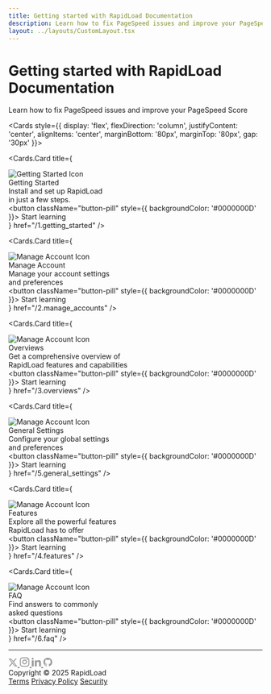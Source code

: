 ```yaml
---
title: Getting started with RapidLoad Documentation
description: Learn how to fix PageSpeed issues and improve your PageSpeed Score
layout: ../layouts/CustomLayout.tsx
---
```



<style jsx global>{`
  
  @import url('https://fonts.googleapis.com/css2?family=Manrope:wght@200..800&display=swap');
  
  body {
    width: 100% !important;
    margin: 0 !important;
    padding: 0 !important;
  }

  .hero-section {
    background-image: url('/images/homepage/herobg.png');
    background-size: cover;
    background-position: center;
    display: flex;
    justify-content: center;
    align-items: center;
    min-height: 50vh;
    position: relative;
    margin-bottom: 40px;
    padding: 40px 0;
    overflow: hidden;
  }

  .hero-description-2 {
    color: #fff;
    font-family: 'Manrope';
    font-size: 16px;
    font-weight: 400;
    line-height: 1.5;
  }

  .nextra-cards .nextra-card {
    width: 350px !important;
    height: 310px !important;
    padding: 15px !important;
    border: none !important;
    border-radius: 28px !important;
    padding-right: 10px !important;
    display: flex !important;
    flex-direction: column !important;
    justify-content: center !important;
    align-items: left !important;
  }

  .nextra-card .button-pill {
    font-family: 'Manrope' !important;
    margin-top: 20px !important;
    border: none !important;
    border-radius: 10px !important;
    padding: 10px 20px !important;
    font-size: 16px !important;
    font-weight: bold !important;
    cursor: pointer !important;
    border: 0.5px solid #00000033 !important;
  }

  .card-description {
    font-size: 16px !important;
    color: #000 !important;
    margin-top: 10px !important;
    font-family: 'Manrope' !important;
    font-weight: 400 !important;
    line-height: 1.5 !important;
  }

  .card-title {
    font-size: 26px !important;
    font-weight: bold !important;
    color: black !important;
    font-family: 'Cal Sans' !important;
  }

  .card-img{
    width: 50px !important;
    height: 50px !important;
    margin-right: 10px !important;
    box-shadow: none;
    border-radius: unset;
    margin-bottom: 10px;
  }

  .nextra-cards .nextra-card[href="/1.getting_started"] {
    background-color: #FDFCDC !important;
  }

  .nextra-cards .nextra-card[href="/2.manage_accounts"] {
    background-color: #FED9B7 !important;
  }
  .nextra-cards .nextra-card[href="/3.overviews"] {
    background-color: #D8F3DC !important;
  }
  .nextra-cards .nextra-card[href="/4.features"] {
    background-color: #F7E1D7 !important;
  }
  .nextra-cards .nextra-card[href="/6.faq"] {
    background-color: #F7D6E0 !important;
  }
  .nextra-cards .nextra-card[href="/5.general_settings"] {
    background-color: #DDDDFF !important;
  }
  
  .custom-search,
  .nextra-search {
    display: none;
  }

  .footer {
    font-family: 'Manrope';
    color: #000;
    display: flex;
    flex-direction: row;
    justify-content: space-between;
    align-items: center;
    padding: 20px 0px;
    text-align: center;
  }

  @media (max-width: 600px) {
    .nextra-cards .nextra-card {
      flex: 0 0 90%; // 1 card per row on small screens
    }

    .hero-section h1{
    font-size: 30px !important;
    line-height: 1.2 !important;
    }
    
    .hero-description-2{
    line-height:1.2 !important;
    }

    .footer {
      flex-direction: column; // Stack items vertically on small screens
      align-items: center; // Center align items
      width: 100%; // Full width on small screens
    }
    
    .footer div {
      margin: 10px 0; // Add margin for spacing
    }
  }
  
  @media (min-width: 601px) and (max-width: 900px) {
    .nextra-cards .nextra-card {
      flex: 0 0 48%; // 2 cards per row on medium screens
    }
  }
  
  @media (min-width: 901px) {
    .nextra-cards .nextra-card {
      flex: 0 0 30%; // 3 cards per row on large screens
    }
  }

`}</style>

<div className="hero-section" style={{ width: '100%', margin: '0', padding: '0', position: 'relative' }}>
  <div style={{ 
    position: 'absolute',
    top: '50%',
    left: '50%',
    transform: 'translate(-50%, -50%)',
    zIndex: 1,
    width: '100%'
  }}>
    <div style={{ textAlign: 'center' }}>
      <h1 style={{ 
        fontSize: '40px',
        fontWeight: 'bold',
        marginBottom: '1rem',
        color: 'white',
        fontFamily: 'Cal Sans'
      }}>Getting started with RapidLoad Documentation</h1>
      <p className="hero-description-2">Learn how to fix PageSpeed issues and improve your PageSpeed Score</p>
    </div>
  </div>
</div>

<Cards style={{ display: 'flex', flexDirection: 'column', justifyContent: 'center', alignItems: 'center', marginBottom: '80px', marginTop: '80px', gap: '30px' }}>
  
  <div style={{ display: 'flex', flexDirection: 'row', justifyContent: 'center', alignItems: 'center', gap: '30px', flexWrap: 'wrap' }}>
  
  <Cards.Card
    title={
      <div>
         <img src="/images/homepage/get-start-icon.png" alt="Getting Started Icon" className="card-img" />
         <div className="card-title">
          Getting Started
        </div>
        <div className="card-description">
          Install and set up RapidLoad  <br/>
          in just a few steps.
        </div>
        <button className="button-pill" style={{ backgroundColor: '#0000000D' }}>
          Start learning
        </button>
      </div>
    }
    href="/1.getting_started"
  />

  <Cards.Card
    title={
      <div>
         <img src="/images/homepage/manage-account.png" alt="Manage Account Icon" className="card-img" />
         <div className="card-title">
          Manage Account
        </div>
        <div className="card-description">
          Manage your account settings<br />
          and preferences
        </div>
        <button className="button-pill" style={{ backgroundColor: '#0000000D' }}>
          Start learning
        </button>
      </div>
    }
    href="/2.manage_accounts"
  />

  <Cards.Card
    title={
      <div>
         <img src="/images/homepage/overview.png" alt="Manage Account Icon" className="card-img" />
         <div className="card-title">
          Overviews
        </div>
        <div className="card-description">
          Get a comprehensive overview of <br />
          RapidLoad features and capabilities
        </div>
        <button className="button-pill" style={{ backgroundColor: '#0000000D' }}>
          Start learning
        </button>
      </div>
    }
    href="/3.overviews"
  />
  </div>

  <div style={{ display: 'flex', flexDirection: 'row', justifyContent: 'center', alignItems: 'center', gap: '30px', flexWrap: 'wrap' }}>
  
  <Cards.Card
    title={
       <div>
         <img src="/images/homepage/gen-settings.png" alt="Manage Account Icon" className="card-img" />
         <div className="card-title">
          General Settings
        </div>
        <div className="card-description">
         Configure your global settings <br />
         and preferences
        </div>
        <button className="button-pill" style={{ backgroundColor: '#0000000D' }}>
          Start learning
        </button>
      </div>
    }
    href="/5.general_settings"
  />

  <Cards.Card
    title={
       <div>
         <img src="/images/homepage/features.png" alt="Manage Account Icon" className="card-img" />
         <div className="card-title">
          Features
        </div>
        <div className="card-description">
         Explore all the powerful features<br />
         RapidLoad has to offer
        </div>
        <button className="button-pill" style={{ backgroundColor: '#0000000D' }}>
          Start learning
        </button>
      </div>
    }
    href="/4.features"
  />

  <Cards.Card
    title={
       <div>
         <img src="/images/homepage/faq.png" alt="Manage Account Icon" className="card-img" />
         <div className="card-title">
          FAQ
        </div>
        <div className="card-description">
         Find answers to commonly <br />
         asked questions
        </div>
        <button className="button-pill" style={{ backgroundColor: '#0000000D' }}>
          Start learning
        </button>
      </div>
    }
    href="/6.faq"
  />
  </div>
</Cards>

<hr style={{ width: '75%', border: '1px solid #DEDEDE', margin: '20px auto' }} />

<div className="footer" style={{ width:'75%', margin: '0 auto' }}>
  <div style={{ display: 'flex', flexDirection: 'row', justifyContent: 'center', alignItems: 'center' }}>
    <a href="#" style={{ color: '#fff', margin: '0 10px' }}>
    <svg width="18" height="17" viewBox="0 0 18 17" fill="none" xmlns="http://www.w3.org/2000/svg">
      <path d="M13.8836 0.791809H16.5875L10.6815 7.32613L17.6299 16.218H12.19L7.92906 10.8241L3.05328 16.218H0.348191L6.66521 9.22833L0 0.791809H5.57877L9.4298 5.72074L13.8836 0.791809ZM12.936 14.652H14.4345L4.76338 2.27591H3.15686L12.936 14.652Z" fill="#08090A" fill-opacity="0.4"/>
    </svg>
    </a>
    <a href="#" style={{ color: '#fff', margin: '0 10px' }}>
    <svg width="20" height="19" viewBox="0 0 20 19" fill="none" xmlns="http://www.w3.org/2000/svg">
      <path d="M6.0621 0.138977H13.9295C16.9265 0.138977 19.3617 2.57411 19.3617 5.5712V13.4385C19.3617 14.8793 18.7893 16.261 17.7706 17.2797C16.7519 18.2984 15.3702 18.8708 13.9295 18.8708H6.0621C3.06502 18.8708 0.629883 16.4356 0.629883 13.4385V5.5712C0.629883 4.13048 1.2022 2.74878 2.22094 1.73004C3.23968 0.711299 4.62139 0.138977 6.0621 0.138977ZM5.87478 2.01216C4.98055 2.01216 4.12294 2.36739 3.49062 2.99971C2.8583 3.63203 2.50306 4.48964 2.50306 5.38388V13.6259C2.50306 15.4897 4.01097 16.9976 5.87478 16.9976H14.1168C15.011 16.9976 15.8686 16.6424 16.5009 16.01C17.1333 15.3777 17.4885 14.5201 17.4885 13.6259V5.38388C17.4885 3.52006 15.9806 2.01216 14.1168 2.01216H5.87478ZM14.9129 3.41704C15.2234 3.41704 15.5212 3.54039 15.7407 3.75994C15.9603 3.9795 16.0836 4.27728 16.0836 4.58778C16.0836 4.89828 15.9603 5.19606 15.7407 5.41561C15.5212 5.63517 15.2234 5.75851 14.9129 5.75851C14.6024 5.75851 14.3046 5.63517 14.085 5.41561C13.8655 5.19606 13.7421 4.89828 13.7421 4.58778C13.7421 4.27728 13.8655 3.9795 14.085 3.75994C14.3046 3.54039 14.6024 3.41704 14.9129 3.41704ZM9.99578 4.82192C11.2378 4.82192 12.4289 5.3153 13.3071 6.19353C14.1853 7.07175 14.6787 8.26288 14.6787 9.50487C14.6787 10.7469 14.1853 11.938 13.3071 12.8162C12.4289 13.6944 11.2378 14.1878 9.99578 14.1878C8.75378 14.1878 7.56266 13.6944 6.68443 12.8162C5.80621 11.938 5.31283 10.7469 5.31283 9.50487C5.31283 8.26288 5.80621 7.07175 6.68443 6.19353C7.56266 5.3153 8.75378 4.82192 9.99578 4.82192ZM9.99578 6.6951C9.25058 6.6951 8.5359 6.99113 8.00897 7.51806C7.48204 8.045 7.18601 8.75967 7.18601 9.50487C7.18601 10.2501 7.48204 10.9647 8.00897 11.4917C8.5359 12.0186 9.25058 12.3146 9.99578 12.3146C10.741 12.3146 11.4556 12.0186 11.9826 11.4917C12.5095 10.9647 12.8055 10.2501 12.8055 9.50487C12.8055 8.75967 12.5095 8.045 11.9826 7.51806C11.4556 6.99113 10.741 6.6951 9.99578 6.6951Z" fill="#08090A" fill-opacity="0.4"/>
    </svg>
    </a>
    <a href="#" style={{ color: '#fff', margin: '0 10px' }}><svg width="19" height="19" viewBox="0 0 19 19" fill="none" xmlns="http://www.w3.org/2000/svg">
<path d="M4.01538 2.79368C4.01513 3.30223 3.81286 3.78985 3.45309 4.14927C3.09331 4.50868 2.60549 4.71046 2.09694 4.71021C1.58839 4.70995 1.10078 4.50769 0.741359 4.14791C0.381942 3.78813 0.180166 3.30031 0.18042 2.79177C0.180674 2.28322 0.382938 1.7956 0.742715 1.43618C1.10249 1.07677 1.59031 0.87499 2.09886 0.875244C2.60741 0.875499 3.09502 1.07776 3.45444 1.43754C3.81386 1.79732 4.01564 2.28514 4.01538 2.79368ZM4.07291 6.1301H0.237945V18.1335H4.07291V6.1301ZM10.1321 6.1301H6.31636V18.1335H10.0938V11.8346C10.0938 8.32562 14.667 7.99964 14.667 11.8346V18.1335H18.454V10.5307C18.454 4.61529 11.6853 4.8358 10.0938 7.74078L10.1321 6.1301Z" fill="#08090A" fill-opacity="0.4"/>
</svg>
</a>
    <a href="#" style={{ color: '#fff', margin: '0 10px' }}><svg width="18" height="19" viewBox="0 0 18 19" fill="none" xmlns="http://www.w3.org/2000/svg">
<path d="M9.14465 0.949585C4.29753 0.949585 0.371582 4.87773 0.371582 9.72266C0.371582 13.5996 2.88507 16.8873 6.37017 18.0461C6.80882 18.1287 6.96966 17.8575 6.96966 17.6243C6.96966 17.4159 6.96235 16.8639 6.9587 16.1328C4.51832 16.6622 4.00363 14.9558 4.00363 14.9558C3.60446 13.9432 3.02763 13.6727 3.02763 13.6727C2.23294 13.1288 3.08904 13.1398 3.08904 13.1398C3.97 13.2012 4.43278 14.0434 4.43278 14.0434C5.21505 15.3849 6.48641 14.9975 6.98794 14.773C7.0669 14.2057 7.2928 13.8189 7.54357 13.5996C5.59522 13.3803 3.54743 12.6258 3.54743 9.26426C3.54743 8.30654 3.88739 7.52427 4.45033 6.91016C4.35163 6.68864 4.05554 5.79671 4.52709 4.58822C4.52709 4.58822 5.26184 4.35281 6.93969 5.48746C7.64153 5.29226 8.38725 5.19575 9.13296 5.19136C9.87867 5.19575 10.6244 5.29226 11.3262 5.48746C12.9931 4.35281 13.7279 4.58822 13.7279 4.58822C14.1994 5.79671 13.9033 6.68864 13.8156 6.91016C14.3749 7.52427 14.7148 8.30654 14.7148 9.26426C14.7148 12.6346 12.6641 13.3766 10.7121 13.5923C11.0192 13.8555 11.3043 14.3936 11.3043 15.2153C11.3043 16.3895 11.2933 17.3326 11.2933 17.6177C11.2933 17.848 11.4469 18.1221 11.8965 18.0344C15.4064 16.8837 17.9177 13.5938 17.9177 9.72266C17.9177 4.87773 13.9896 0.949585 9.14465 0.949585Z" fill="#08090A" fill-opacity="0.4"/>
</svg>
</a>
  </div>
  
  <div>
    <span>Copyright © 2025 RapidLoad</span>
  </div>
  
  <div style={{ display: 'flex', flexDirection: 'row', alignItems: 'center', gap: '10px' }}>
    <a href="#" style={{ margin: '5px 0' }}>Terms</a>
    <a href="#" style={{ margin: '5px 0' }}>Privacy Policy</a>
    <a href="#" style={{ margin: '5px 0' }}>Security</a>
  </div>

</div>


